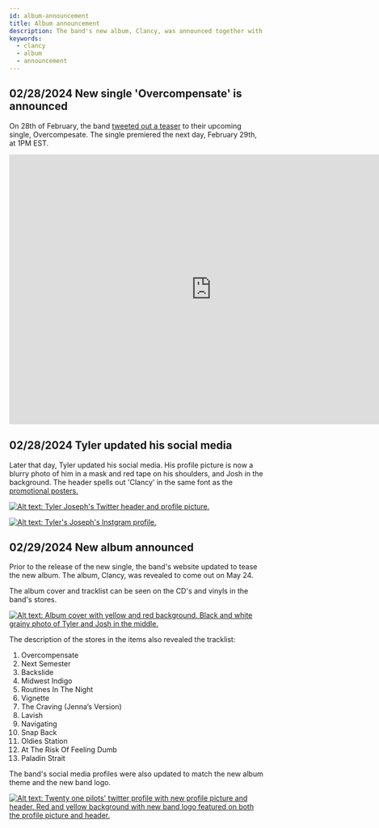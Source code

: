 ```yaml
---
id: album-announcement
title: Album announcement
description: The band's new album, Clancy, was announced together with the tracklist and album cover
keywords:
  - clancy
  - album
  - announcement
---
```


## 02/28/2024 New single 'Overcompensate' is announced

On 28th of February, the band [tweeted out a teaser](https://x.com/twentyonepilots/status/1762901004264108391?s=20) to their upcoming single, Overcompesate.
The single premiered the next day, February 29th, at 1PM EST.



<iframe width="800" height="534" src="https://www.youtube.com/embed/53tgVlXBZVg" title="Twenty One Pilots - Overcompensate (Official Video)" frameborder="0" allow="accelerometer; autoplay; clipboard-write; encrypted-media; gyroscope; picture-in-picture; web-share" allowfullscreen></iframe>

## 02/28/2024 Tyler updated his social media

Later that day, Tyler updated his social media. His profile picture is now a blurry photo of him in a mask and red tape on his shoulders, and Josh in the background. The header spells out 'Clancy' in the same font as the [promotional posters.](./clancy/promotional-posters-clancy.mdx)


[![Alt text: Tyler Joseph's Twitter header and profile picture.](./assets/tylertwt.png)](./assets/tylertwt.png)

[![Alt text: Tyler's Joseph's Instgram profile.](./assets/tylerig.png)](./assets/tylerig.png)

## 02/29/2024 New album announced

Prior to the release of the new single, the band's website updated to tease the new album.
The album, Clancy, was revealed to come out on May 24. 

The album cover and tracklist can be seen on the CD's and vinyls in the band's stores.

[![Alt text: Album cover with yellow and red background. Black and white grainy photo of Tyler and Josh in the middle.](./assets/clancycover.png)](./assets/clancycover.png)

The description of the stores in the items also revealed the tracklist:
1. Overcompensate
2. Next Semester
3. Backslide
4. Midwest Indigo
5. Routines In The Night
6. Vignette
7. The Craving (Jenna’s Version)
8. Lavish
9. Navigating
10. Snap Back
11. Oldies Station
12. At The Risk Of Feeling Dumb
13. Paladin Strait

The band's social media profiles were also updated to match the new album theme and the new band logo.

[![Alt text: Twenty one pilots' twitter profile with new profile picture and header. Red and yellow background with new band logo featured on both the profile picture and header.](./assets/toptwt.png)](./assets/toptwt.png)
